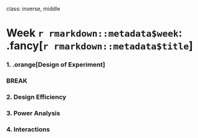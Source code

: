 
class: inverse, middle

# Week `r rmarkdown::metadata$week`: .fancy[`r rmarkdown::metadata$title`]

### 1. .orange[Design of Experiment]

### BREAK

### 2. Design Efficiency
### 3. Power Analysis
### 4. Interactions
